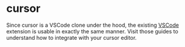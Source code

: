 # cursor

Since cursor is a VSCode clone under the hood, the existing [VSCode](/docs/editors/vscode) extension is usable in exactly the same manner. Visit those guides to understand how to integrate with your cursor editor.